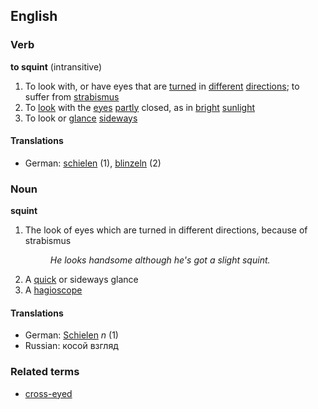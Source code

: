 ==English==

===Verb===
'''to squint''' (intransitive)
# To look with, or have eyes that are [[turn]]ed in [[different]] [[direction]]s; to suffer from [[strabismus]]
# To [[look]] with the [[eye]]s [[partly]] closed, as in [[bright]] [[sunlight]]
# To look or [[glance]] [[sideways]]
====Translations====
*German: [[schielen]] (1), [[blinzeln]] (2)

===Noun===
'''squint'''
# The look of eyes which are turned in different directions, because of strabismus
#:''He looks handsome although he's got a slight squint.''
# A [[quick]] or sideways glance
# A [[hagioscope]]
====Translations====
*German: [[Schielen]] ''n'' (1)
*Russian: косой взгляд

===Related terms===
*[[cross-eyed]]